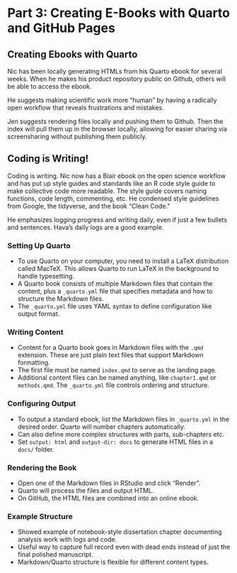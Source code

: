 # Part 3: Creating E-Books with Quarto and GitHub Pages

## Creating Ebooks with Quarto
Nic has been locally generating HTMLs from his Quarto ebook for several weeks. When he makes his product repository public on Github, others will be able to access the ebook. 

He suggests making scientific work more "human" by having a radically open workflow that reveals frustrations and mistakes.

Jen suggests rendering files locally and pushing them to Github. Then the index will pull them up in the browser locally, allowing for easier sharing via screensharing without publishing them publicly.

## Coding is Writing!

Coding is writing. Nic now has a Blair ebook on the open science workflow and has put up style guides and standards like an R code style guide to make collective code more readable. The style guide covers naming functions, code length, commenting, etc. He condensed style guidelines from Google, the tidyverse, and the book "Clean Code."

He emphasizes logging progress and writing daily, even if just a few bullets and sentences. Hava's daily logs are a good example.

### Setting Up Quarto
- To use Quarto on your computer, you need to install a LaTeX distribution called MacTeX. This allows Quarto to run LaTeX in the background to handle typesetting.
- A Quarto book consists of multiple Markdown files that contain the content, plus a `_quarto.yml` file that specifies metadata and how to structure the Markdown files.
- The `_quarto.yml` file uses YAML syntax to define configuration like output format.

### Writing Content
- Content for a Quarto book goes in Markdown files with the `.qmd` extension. These are just plain text files that support Markdown formatting.
- The first file must be named `index.qmd` to serve as the landing page.
- Additional content files can be named anything, like `chapter1.qmd` or `methods.qmd`. The `_quarto.yml` file controls ordering and structure.

### Configuring Output
- To output a standard ebook, list the Markdown files in `_quarto.yml` in the desired order. Quarto will number chapters automatically.
- Can also define more complex structures with parts, sub-chapters etc.
- Set `output: html` and `output-dir: docs` to generate HTML files in a `docs/` folder.

### Rendering the Book
- Open one of the Markdown files in RStudio and click "Render".
- Quarto will process the files and output HTML.
- On GitHub, the HTML files are combined into an online ebook.

### Example Structure
- Showed example of notebook-style dissertation chapter documenting analysis work with logs and code. 
- Useful way to capture full record even with dead ends instead of just the final polished manuscript.
- Markdown/Quarto structure is flexible for different content types.